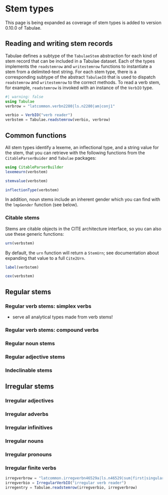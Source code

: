 # Stem types



::: {.callout-caution title="Contents TBA"}
This page is being expanded as coverage of stem types is added to version 0.10.0 of Tabulae.
:::


## Reading and writing stem records


Tabulae defines a subtype of the `TabulaeStem` abstraction for each kind of stem record that can be included in a Tabulae dataset.  Each of the types implements the `readstemrow` and `writestemrow` functions to instantiate a stem from a delimited-text string.  For each stem type, there is a corresponding subtype of the abstract `TabulaeIO` that is used to dispatch `readstemrow` and `writestemrow` to the correct methods. To read a verb stem, for example, `readstemrow` is invoked with an instance of the `VerbIO` type.

```julia
#| warning: false
using Tabulae
verbrow = "latcommon.verbn2280|ls.n2280|am|conj1"

verbio = VerbIO("verb reader")
verbstem = Tabulae.readstemrow(verbio, verbrow)
```


## Common functions

All stem types identify a lexeme, an inflectional type, and a string value for the stem, that you can retrieve with the following functions from the `CitableParserBuider` and `Tabulae` packages:

```julia
using CitableParserBuilder
lexemeurn(verbstem)
```


```julia
stemvalue(verbstem)
```

```julia
inflectionType(verbstem)
```




In addition, noun stems include an inherent gender which you can find with the `lmpGender` function (see below).



### Citable stems

Stems are citable objects in the CITE architecture interface, so you can also use these generic functions:


```julia
urn(verbstem)
```

:::{.callout-note}
By default, the `urn` function will return a `StemUrn`; see documentation about expanding that value to a full `Cite2Urn`.
:::

```julia
label(verbstem)
```



```julia
cex(verbstem)
```

## Regular stems

### Regular verb stems: simplex verbs

- serve all analytical types made from verb stems!

### Regular verb stems: compound verbs
### Regular noun stems
### Regular adjective stems
### Indeclinable stems


## Irregular stems


### Irregular adjectives
### Irregular adverbs
### Irregular infinitives
### Irregular nouns
### Irregular pronouns
### Irregular finite verbs

```julia
irregverbrow = "latcommon.irregverbn46529a|ls.n46529|sum|first|singular|present|indicative|active"
irregverbio = IrregularVerbIO("irregular verb reader")
irregentry = Tabulae.readstemrow(irregverbio, irregverbrow)
```
